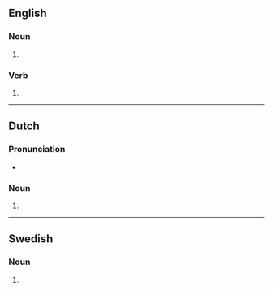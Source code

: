 {{also|Gladiators}}

==English==

===Noun===
{{head|en|noun form}}

# {{plural of|en|gladiator}}

===Verb===
{{head|en|verb form}}

# {{en-third-person singular of|gladiator}}

----

==Dutch==

===Pronunciation===
* {{audio|nl|Nl-gladiators.ogg|Audio}}

===Noun===
{{head|nl|noun form}}

# {{nl-noun form of|pl|gladiator}}

----

==Swedish==

===Noun===
{{head|sv|noun form}}

# {{sv-noun-form-indef-gen|gladiator}}